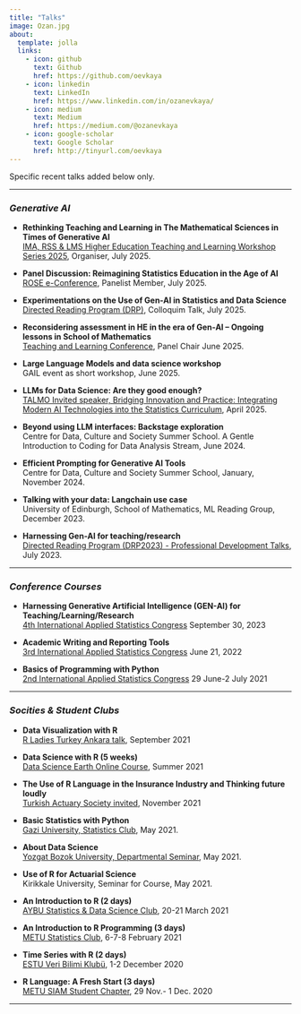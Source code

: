 ```yaml
---
title: "Talks"
image: Ozan.jpg
about:
  template: jolla
  links:
    - icon: github
      text: Github
      href: https://github.com/oevkaya
    - icon: linkedin
      text: LinkedIn
      href: https://www.linkedin.com/in/ozanevkaya/
    - icon: medium
      text: Medium
      href: https://medium.com/@ozanevkaya
    - icon: google-scholar
      text: Google Scholar
      href: http://tinyurl.com/oevkaya
---
```


::: justify-text
Specific recent talks added below only.
:::

------------------------------------------------------------------------

### *Generative AI* {.test}

-   **Rethinking Teaching and Learning in The Mathematical Sciences in Times of Generative AI**\
    [IMA, RSS & LMS Higher Education Teaching and Learning Workshop Series 2025](https://oevkaya.github.io/HE-Workshop-Series/), Organiser, July 2025.

-   **Panel Discussion: Reimagining Statistics Education in the Age of AI**\
    [ROSE e-Conference](https://www.rose-network.org/events/past-events/rose-2025), Panelist Member, July 2025.

-   **Experimentations on the Use of Gen-AI in Statistics and Data Science**\
    [Directed Reading Program (DRP)](https://sites.google.com/view/drpturkiye/), Colloquim Talk, July 2025.

-   **Reconsidering assessment in HE in the era of Gen-AI – Ongoing lessons in School of Mathematics**\
    [Teaching and Learning Conference](https://institute-academic-development.ed.ac.uk/learning-teaching/practice/ltconf2025), Panel Chair June 2025.

-   **Large Language Models and data science workshop**\
    GAIL event as short workshop, June 2025.
    
-   **LLMs for Data Science: Are they good enough?**\
    [TALMO Invited speaker, Bridging Innovation and Practice: Integrating Modern AI Technologies into the Statistics Curriculum](https://talmo.uk/2025/AIinStats.html), April 2025.

-   **Beyond using LLM interfaces: Backstage exploration**\
    Centre for Data, Culture and Society Summer School. A Gentle Introduction to Coding for Data Analysis Stream, June 2024.

-   **Efficient Prompting for Generative AI Tools**\
    Centre for Data, Culture and Society Summer School, January, November 2024.

-   **Talking with your data: Langchain use case**\
    University of Edinburgh, School of Mathematics, ML Reading Group, December 2023.

-   **Harnessing Gen-AI for teaching/research**\
    [Directed Reading Program (DRP2023) - Professional Development Talks](https://www.youtube.com/watch?v=3ho22io3xbs), July 2023.

------------------------------------------------------------------------

### *Conference Courses* {.test}

-   **Harnessing Generative Artificial Intelligence (GEN-AI) for Teaching/Learning/Research**\
    [4th International Applied Statistics Congress](https://www.uyik.org/en/courses) September 30, 2023

-   **Academic Writing and Reporting Tools**\
    [3rd International Applied Statistics Congress](https://www.uyik.org/en/courses) June 21, 2022

-   **Basics of Programming with Python**\
    [2nd International Applied Statistics Congress](https://www.uyik.org/en/courses) 29 June-2 July 2021

------------------------------------------------------------------------

### *Socities & Student Clubs* {.test}

-   **Data Visualization with R**\
    [R Ladies Turkey Ankara talk](https://www.youtube.com/watch?v=jzzhm3-Wpzg), September 2021

-   **Data Science with R (5 weeks)**\
    [Data Science Earth Online Course](https://www.youtube.com/watch?v=AvUtsl1FKhY), Summer 2021

-   **The Use of R Language in the Insurance Industry and Thinking future loudly**\
    [Turkish Actuary Society invited](https://www.youtube.com/watch?v=yalmV6hi0Lo), November 2021

-   **Basic Statistics with Python**\
    [Gazi University, Statistics Club](https://www.youtube.com/watch?v=qO4N1KNl4kQ), May 2021.

-   **About Data Science**\
    [Yozgat Bozok University, Departmental Seminar](https://www.youtube.com/watch?v=YOOmYoml0-s), May 2021.

-   **Use of R for Actuarial Science**\
    Kirikkale University, Seminar for Course, May 2021.

-   **An Introduction to R (2 days)**\
    [AYBU Statistics & Data Science Club](https://www.youtube.com/watch?v=kI5uhZUC9_k&t=311s), 20-21 March 2021

-   **An Introduction to R Programming (3 days)**\
    [METU Statistics Club](https://www.youtube.com/watch?v=CskCArbQqNk&t=2450s), 6-7-8 February 2021

-   **Time Series with R (2 days)**\
    [ESTU Veri Bilimi Klubü](https://www.youtube.com/watch?v=bZjdgOLOZUo&t=17s), 1-2 December 2020

-   **R Language: A Fresh Start (3 days)**\
    [METU SIAM Student Chapter](https://www.facebook.com/watch/?v=881669509315153), 29 Nov.- 1 Dec. 2020

------------------------------------------------------------------------
